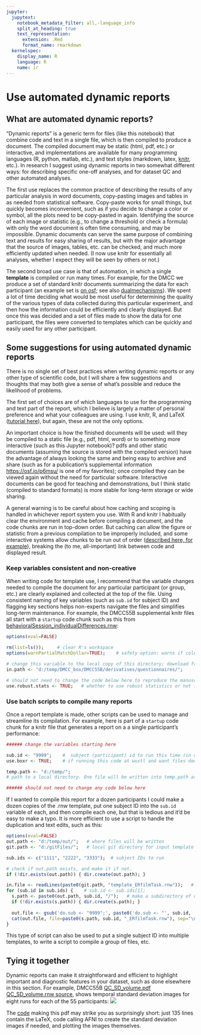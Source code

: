 ---
jupyter:
  jupytext:
    notebook_metadata_filter: all,-language_info
    split_at_heading: true
    text_representation:
      extension: .Rmd
      format_name: rmarkdown
  kernelspec:
    display_name: R
    language: R
    name: ir
---

# Use automated dynamic reports
## What are automated dynamic reports?
"Dynamic reports" is a generic term for files (like this notebook) that combine code and text in a single file, which is then compiled to produce a document. The compiled document may be static (html, pdf, etc.) or interactive, and implementations are available for many programming languages (R, python, matlab, etc.), and text styles (markdown, latex, [knitr](https://yihui.org/knitr/), etc.). In research I suggest using dynamic reports in two somewhat different ways: for describing specific one-off analyses, and for dataset QC and other automated analyses. 

The first use replaces the common practice of describing the results of any particular analysis in word documents, copy-pasting images and tables in as needed from statistical software. Copy-paste works for small things, but quickly becomes inconvenient, such as if you decide to change a color or symbol, all the plots need to be copy-pasted in again. Identifying the source of each image or statistic (e.g., to change a threshold or check a formula) with only the word document is often time consuming, and may be impossible. Dynamic documents can serve the same purpose of combining text and results for easy sharing of results, but with the major advantage that the source of images, tables, etc. can be checked, and much more efficiently updated when needed. (I now use knitr for essentially all analyses, whether I expect they will be seen by others or not.) 

The second broad use case is that of automation, in which a single **template** is compiled or run many times. For example, for the DMCC we produce a set of standard knitr documents summarizing the data for each participant (an example set is [on osf](https://osf.io/7xkq9/); see also [dualmechanisms](https://github.com/ccplabwustl/dualmechanisms/)). We spent a lot of time deciding what would be most useful for determining the quality of the various types of data collected during this particular experiment, and then how the information could be efficiently and clearly displayed. But once this was decided and a set of files made to show the data for one participant, the files were converted to templates which can be quickly and easily used for any other participant.

## Some suggestions for using automated dynamic reports
There is no single set of best practices when writing dynamic reports or any other type of scientific code, but I will share a few suggestions and thoughts that may both give a sense of what's possible and reduce the likelihood of problems. 

The first set of choices are of which languages to use for the programming and text part of the report, which I believe is largely a matter of personal preference and what your colleagues are using. I use knitr, R, and LaTeX ([tutorial here](https://mvpa.blogspot.com/2020/03/introductory-knitr-tutorial.html)), but again, these are not the only options. 

An important choice is how the finished documents will be used: will they be compiled to a static file (e.g., pdf, html, word) or to something more interactive (such as this Jupyter notebook)? pdfs and other static documents (assuming the source is stored with the compiled version) have the advantage of always looking the same and being easy to archive and share (such as for a publication's supplemental information <https://osf.io/p6msu/> is one of my favorites); once compiled they can be viewed again without the need for particular software. Interactive documents can be good for teaching and demonstrations, but I think static (compiled to standard formats) is more stable for long-term storage or wide sharing. 

A general warning is to be careful about how caching and scoping is handled in whichever report system you use. With R and knitr I habitually clear the environment and cache before compiling a document, and the code chunks are run in top-down order. But caching can allow the figure or statistic from a previous compilation to be improperly included, and some interactive systems allow chunks to be run out of order ([described here, for example](https://yihui.org/en/2018/09/notebook-war/)), breaking the (to me, all-important) link between code and displayed result.

### Keep variables consistent and non-creative
When writing code for template use, I recommend that the variable changes needed to compile the document for any particular participant (or group, etc.) are clearly explained and collected at the top of the file. Using consistent naming of key variables (such as `sub.id` for subject ID) and flagging key sections helps non-experts navigate the files and simplifies long-term maintenance. For example, the DMCC55B supplemental knitr files all start with a `startup` code chunk such as this from [behavioralSession_individualDifferences.rnw](https://osf.io/yv56d/):
```{r}
options(eval=FALSE)

rm(list=ls());     # clear R's workspace
options(warnPartialMatchDollar=TRUE);    # safety option: warns if column names specified with $ don't match exactly

# change this variable to the local copy of this directory; download from https://openneuro.org/datasets/ds003465/
in.path <- "d:/temp/DMCC_box/DMCC55B/derivatives/questionnaires/";  

# should not need to change the code below here to reproduce the manuscript statistics
use.robust.stats <- TRUE;   # whether to use robust statistics or not for the means and SEMs
```

### Use batch scripts to compile many reports
Once a report template is made, other scripts can be used to manage and streamline its compilation. For example, here is part of a `startup` code chunk for a knitr file that generates a report on a a single participant's performance:
```{r}
###### change the variables starting here

sub.id <- "9999";    #  subject (participant) id to run this time (in quotes)
use.boxr <- TRUE;    # if running this code at wustl and want files downloaded from box.

temp.path <- "d:/temp/";   
# path to a local directory. One file will be written into temp.path as the code runs regardless of the use.boxr setting. 

###### should not need to change any code below here
```
If I wanted to compile this report for a dozen participants I could make a dozen copies of the .rnw template, put one subject ID into the `sub.id` variable of each, and then compile each one, but that is tedious and it'd be easy to make a typo. It is more efficient to use a script to handle the duplication and text edits, such as this:
```{r}
options(eval=FALSE)
out.path <- "d:/temp/out/";   # where files will be written
git.path <- "d:/gitFiles/";   # local git directory for input template

sub.ids <- c("1111", "2222", "3333");  # subject IDs to run

# check if out.path exists, and make it if not.
if (!dir.exists(out.path)) { dir.create(out.path); }

in.file <- readLines(paste0(git.path, "template_ERfilmTask.rnw"));   # read in the template knitr
for (sub.id in sub.ids) {    # sub.id <- sub.ids[1];
  s.path <- paste0(out.path, sub.id, "/");   # make a subdirectory of out.path for each person
  if (!dir.exists(s.path)) { dir.create(s.path); }
  
  out.file <- gsub('do.sub <- "9999";', paste0('do.sub <- "', sub.id, '";'), in.file);    # put in subject ID
  cat(out.file, file=paste0(s.path, sub.id, "_ERfilmTask.rnw"), sep="\n");    # write out the knitr template with this person's info
}
```
This type of script can also be used to put a single subject ID into multiple templates, to write a script to compile a group of files, etc.

## Tying it together
Dynamic reports can make it straightforward and efficient to highlight important and diagnostic features in your dataset, such as done elsewhere in this section. For example, DMCC55B [QC_SD_volume.pdf](https://osf.io/xchwm/) [QC_SD_volume.rnw source](https://osf.io/3872s/), shows temporal standard deviation images for eight runs for each of the 55 participants:
<img src="example4files/sd.jpg">

The [code](https://osf.io/3872s/) making this pdf may strike you as surprisingly short: just 135 lines contain the LaTeX, code calling AFNI to create the standard deviation images if needed, and plotting the images themselves.
